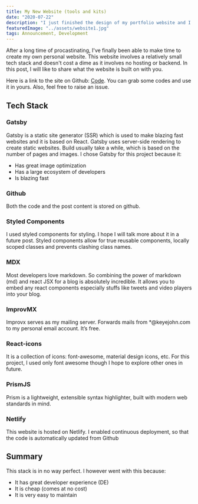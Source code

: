 ```yaml
---
title: My New Website (tools and kits)
date: "2020-07-22"
description: "I just finished the design of my portfolio website and I am really excited about it. In this article, I will discuss the tech stack used for the it."
featuredImage: "../assets/website1.jpg"
tags: Announcement, Development
---
```


After a long time of procastinating, I've finally been able to make time to create my own personal website. This website involves a relatively
small tech stack and doesn't cost a dime as it involves no hosting or backend. In this post, I will like to share what the website is built on with you.

Here is a link to the site on Github: [Code](https://github.com/oluwakeye-john/personal). You can grab some codes and use it in yours.
Also, feel free to raise an issue.

## Tech Stack

### Gatsby

Gatsby is a static site generator (SSR) which is used to make blazing fast websites and it is based on React. Gatsby uses server-side rendering to create static websites.
Build usually take a while, which is based on the number of pages and images. I chose Gatsby for this project because it:

- Has great image optimization
- Has a large ecosystem of developers
- Is blazing fast

### Github

Both the code and the post content is stored on github.

### Styled Components

I used styled components for styling. I hope I will talk more about it in a future post. Styled components allow for true reusable components, locally scoped classes and prevents clashing class names.

### MDX

Most developers love markdown. So combining the power of markdown (md) and react JSX for a blog is absolutely incredible. It allows you to embed any react components especially stuffs like tweets and video players into your blog.

### ImprovMX

Improvx serves as my mailing server. Forwards mails from \*@keyejohn.com to my personal email account. It’s free.

### React-icons

It is a collection of icons: font-awesome, material design icons, etc. For this project, I used only font awesome though I hope to explore other ones in future.

### PrismJS

Prism is a lightweight, extensible syntax highlighter, built with modern web standards in mind.

### Netlify

This website is hosted on Netlify. I enabled continuous deployment, so that the code is automatically updated from Github

## Summary

This stack is in no way perfect. I however went with this because:

- It has great developer experience (DE)
- It is cheap (comes at no cost)
- It is very easy to maintain
